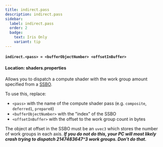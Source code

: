 ```yaml
---
title: indirect.pass
description: indirect.pass
sidebar:
  label: indirect.pass
  order: 2
  badge:
    text: Iris Only
    variant: tip
---
```


#### `indirect.<pass> = <bufferObjectNumber> <offsetInBuffer>`

#### Location: shaders.properties

Allows you to dispatch a compute shader with the work group amount specified from a [SSBO](/reference/buffers/ssbo).

To use this, replace:
- `<pass>` with the name of the compute shader pass (e.g. `composite`, `deferred1`, `prepare8`)
- `<bufferObjectNumber>` with the "index" of the SSBO
- `<offsetInBuffer>` with the offset to the work group count in bytes

The object at offset in the SSBO must be an `uvec3` which stores the number of work groups in each axis. ***If you do not do this, your PC will most likely crash trying to dispatch 2147483647^3 work groups. Don't do that.***